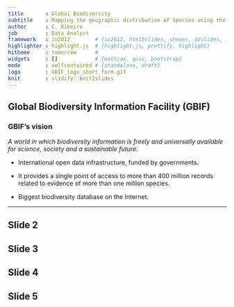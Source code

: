 ```yaml
---
title       : Global Biodiversity 
subtitle    : Mapping the geographic distribution of species using the GBIF API
author      : C. Ribeiro
job         : Data Analyst
framework   : io2012        # {io2012, html5slides, shower, dzslides, ...}
highlighter : highlight.js  # {highlight.js, prettify, highlight}
hitheme     : tomorrow      # 
widgets     : []            # {mathjax, quiz, bootstrap}
mode        : selfcontained # {standalone, draft}
logo        : GBIF_logo_short_form.gif
knit        : slidify::knit2slides
---
```


## Global Biodiversity Information Facility (GBIF)

### GBIF's vision

*A world in which biodiversity information is freely and universally available for science, society and a sustainable future.*

+ International open data infrastructure, funded by governments.

+ It provides a single point of access to more than 400 million records related to evidence of more than one million species.

+ Biggest biodiversity database on the Internet.

---

## Slide 2


## Slide 3

## Slide 4

## Slide 5



